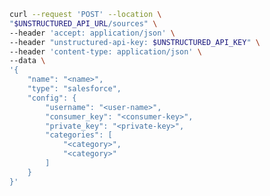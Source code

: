 ```bash REST (Create)
curl --request 'POST' --location \
"$UNSTRUCTURED_API_URL/sources" \
--header 'accept: application/json' \
--header "unstructured-api-key: $UNSTRUCTURED_API_KEY" \
--header 'content-type: application/json' \
--data \
'{
    "name": "<name>",
    "type": "salesforce",
    "config": {
        "username": "<user-name>",
        "consumer_key": "<consumer-key>",
        "private_key": "<private-key>",
        "categories": [
            "<category>",
            "<category>"
        ]
    }
}'
```